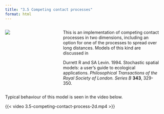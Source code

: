```yaml
---
title: "3.5 Competing contact processes"
format: html
---
```


:::: {.columns}
::: {.column width=35%}
[![](3.5-CompetingContactProcess2D.png){style="padding-right:10px;"}](3.5-competing-contact-process-2d.nlogox)
:::

::: {.column width=65%}
This is an implementation of competing contact processes in two dimensions, including an option for one of the processes to spread over long distances. Models of this kind are discussed in

Durrett R and SA Levin. 1994. Stochastic spatial models: a user’s guide to ecological applications. _Philosophical Transactions of the Royal Society of London. Series B_ **343**, 329-350.
:::
::::

::: .clearfix
:::

Typical behaviour of this model is seen in the video below.

{{< video 3.5-competing-contact-process-2d.mp4 >}}